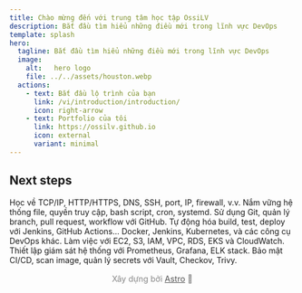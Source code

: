 ```yaml
---
title: Chào mừng đến với trung tâm học tập OssiLV
description: Bắt đầu tìm hiểu những điều mới trong lĩnh vực DevOps
template: splash
hero:
  tagline: Bắt đầu tìm hiểu những điều mới trong lĩnh vực DevOps
  image:
    alt:   hero logo
    file: ../../assets/houston.webp
  actions:
    - text: Bắt đầu lộ trình của bạn
      link: /vi/introduction/introduction/
      icon: right-arrow
    - text: Portfolio của tôi
      link: https://ossilv.github.io
      icon: external
      variant: minimal
---
```




## Next steps

<CardGrid stagger>
    <Card title="1. Networking" icon="setting">
        Học về TCP/IP, HTTP/HTTPS, DNS, SSH, port, IP, firewall, v.v.
    </Card>
    <Card title="2. Linux" icon="linux">
        Nắm vững hệ thống file, quyền truy cập, bash script, cron, systemd.
    </Card>
    <Card title="3. Git & GitHub" icon="seti:git">
        Sử dụng Git, quản lý branch, pull request, workflow với GitHub.
    </Card>
    <Card title="4. CI/CD" icon="random">
        Tự động hóa build, test, deploy với Jenkins, GitHub Actions...
    </Card>
    <Card title="5. Tools" icon="puzzle">
        Docker, Jenkins, Kubernetes, và các công cụ DevOps khác.
    </Card>
    <Card title="6. Cloud - AWS" icon="cloudflare">
        Làm việc với EC2, S3, IAM, VPC, RDS, EKS và CloudWatch.
    </Card>
    <Card title="7. Monitoring & Logging" icon="magnifier">
        Thiết lập giám sát hệ thống với Prometheus, Grafana, ELK stack.
    </Card>
    <Card title="8. DevSecOps" icon="rocket">
        Bảo mật CI/CD, scan image, quản lý secrets với Vault, Checkov, Trivy.
    </Card>
</CardGrid>

<footer style="text-align: center; font-size: 0.9rem; color: #888; padding: 1rem;">
    Xây dựng bởi <a href="https://astro.build/" target="_blank" rel="noopener noreferrer" style="color: #555; text-decoration: underline;">Astro</a> 🚀
</footer>


